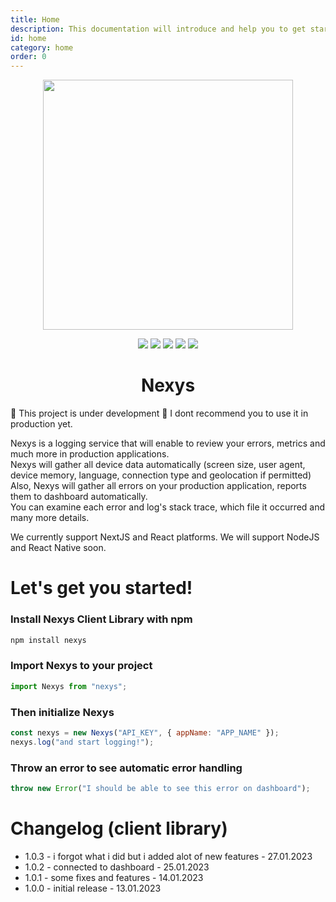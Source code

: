 ```yaml
---
title: Home
description: This documentation will introduce and help you to get started with Nexys client library.
id: home
category: home
order: 0
---
```


<p align="center">
  <img src="https://imgur.com/IkAXIz8.png" width="400" />
</p>
<p align="center">
  <img src="https://img.shields.io/badge/TypeScript-007ACC?style=for-the-badge&logo=typescript&logoColor=white" />
  <img src="https://img.shields.io/badge/React-20232A?style=for-the-badge&logo=react&logoColor=61DAFB" />
  <img src="https://img.shields.io/badge/next.js-000000?style=for-the-badge&logo=nextdotjs&logoColor=white" />
  <img src="https://img.shields.io/badge/Node.js-339933?style=for-the-badge&logo=nodedotjs&logoColor=white" />
  <img src="https://img.shields.io/badge/License-Apache_2.0-blue.svg" />
</p>

<h1 align="center">Nexys</h1>

🚧 This project is under development 🚧
I dont recommend you to use it in production yet.

Nexys is a logging service that will enable to review your errors, metrics and much more in production applications.\
Nexys will gather all device data automatically (screen size, user agent, device memory, language, connection type and geolocation if permitted)\
Also, Nexys will gather all errors on your production application, reports them to dashboard automatically.\
You can examine each error and log's stack trace, which file it occurred and many more details.

We currently support NextJS and React platforms. We will support NodeJS and React Native soon.

# Let's get you started!

### Install Nexys Client Library with npm

```bash
npm install nexys
```

### Import Nexys to your project

```javascript
import Nexys from "nexys";
```

### Then initialize Nexys

```javascript
const nexys = new Nexys("API_KEY", { appName: "APP_NAME" });
nexys.log("and start logging!");
```

### Throw an error to see automatic error handling

```javascript
throw new Error("I should be able to see this error on dashboard");
```

# Changelog (client library)

- 1.0.3 - i forgot what i did but i added alot of new features - 27.01.2023
- 1.0.2 - connected to dashboard - 25.01.2023
- 1.0.1 - some fixes and features - 14.01.2023
- 1.0.0 - initial release - 13.01.2023
